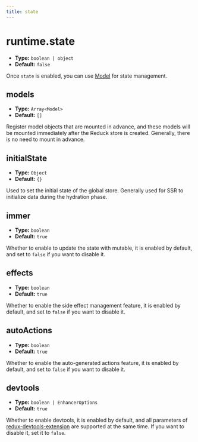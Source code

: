 ```yaml
---
title: state
---
```


# runtime.state

- **Type:** `boolean | object`
- **Default:** `false`

Once `state` is enabled, you can use [Model](/guides/topic-detail/model/quick-start) for state management.

## models

- **Type:** `Array<Model>`
- **Default:** `[]`

Register model objects that are mounted in advance, and these models will be mounted immediately after the Reduck store is created. Generally, there is no need to mount in advance.

## initialState

- **Type:** `Object`
- **Default:** `{}`

Used to set the initial state of the global store. Generally used for SSR to initialize data during the hydration phase.

## immer

- **Type:** `boolean`
- **Default:** `true`

Whether to enable to update the state with mutable, it is enabled by default, and set to `false` if you want to disable it.

## effects

- **Type:** `boolean`
- **Default:** `true`

Whether to enable the side effect management feature, it is enabled by default, and set to `false` if you want to disable it.

## autoActions

- **Type:** `boolean`
- **Default:** `true`

Whether to enable the auto-generated actions feature, it is enabled by default, and set to `false` if you want to disable it.

## devtools

- **Type:** `boolean | EnhancerOptions`
- **Default:** `true`

Whether to enable devtools, it is enabled by default, and all parameters of [redux-devtools-extension](https://github.com/zalmoxisus/redux-devtools-extension/blob/master/docs/API/Arguments.md) are supported at the same time. If you want to disable it, set it to `false`.
